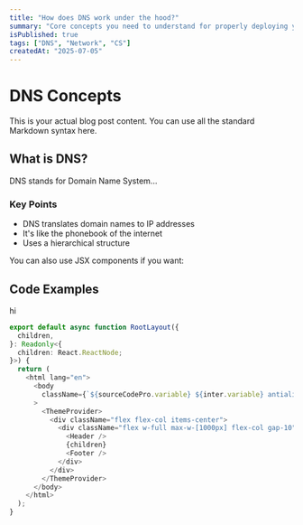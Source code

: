 ```yaml
---
title: "How does DNS work under the hood?"
summary: "Core concepts you need to understand for properly deploying your website to the world wide web."
isPublished: true
tags: ["DNS", "Network", "CS"]
createdAt: "2025-07-05"
---
```


# DNS Concepts

This is your actual blog post content. You can use all the standard Markdown syntax here.

## What is DNS?

DNS stands for Domain Name System...

### Key Points

- DNS translates domain names to IP addresses
- It's like the phonebook of the internet
- Uses a hierarchical structure

You can also use JSX components if you want:

## Code Examples

<div>hi</div>

```typescript
export default async function RootLayout({
  children,
}: Readonly<{
  children: React.ReactNode;
}>) {
  return (
    <html lang="en">
      <body
        className={`${sourceCodePro.variable} ${inter.variable} antialiased`}
      >
        <ThemeProvider>
          <div className="flex flex-col items-center">
            <div className="flex w-full max-w-[1000px] flex-col gap-10">
              <Header />
              {children}
              <Footer />
            </div>
          </div>
        </ThemeProvider>
      </body>
    </html>
  );
}
```
